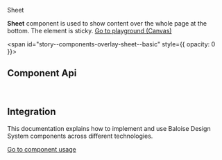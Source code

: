 
<bal-doc-banner id="story--components-overlay-sheet--basic" >Sheet</bal-doc-banner>

<bal-doc-lead>
  <b>Sheet</b> component is used to show content over the whole page at the bottom. The element is sticky.
</bal-doc-lead>

<Canvas withSource="open" className="has-visible-overflow">
  <Story id="components-overlay-sheet--basic" />
</Canvas>

<bal-doc-app>
  <bal-button-group class="mb-large" position="center">
    <a class="button is-primary" href="?path=/story/components-overlay-sheet--basic">
      Go to playground (Canvas)
    </a>
    <bal-doc-code-sandbox
      framework="angular"
      template={Basic.parameters.docs.source.code}
      modules="sheet,card,button"
    ></bal-doc-code-sandbox>
    <bal-doc-code-sandbox
      framework="html"
      template={Basic.parameters.docs.source.code}
      modules="sheet,card,button"
    ></bal-doc-code-sandbox>
  </bal-button-group>
</bal-doc-app>

<span id="story--components-overlay-sheet--basic" style={{ opacity: 0 }}></span>

## Component Api


<Description markdown={readme} />

<br />

## Integration

This documentation explains how to implement and use Baloise Design System components across different technologies.

<a class="button is-primary" href="?path=/docs/development-components--page">
  Go to component usage
</a>


<Description markdown={testing} />

<bal-doc-github link="/components/notice/bal-sheet/stories/bal-sheet.docs.mdx"></bal-doc-github>
